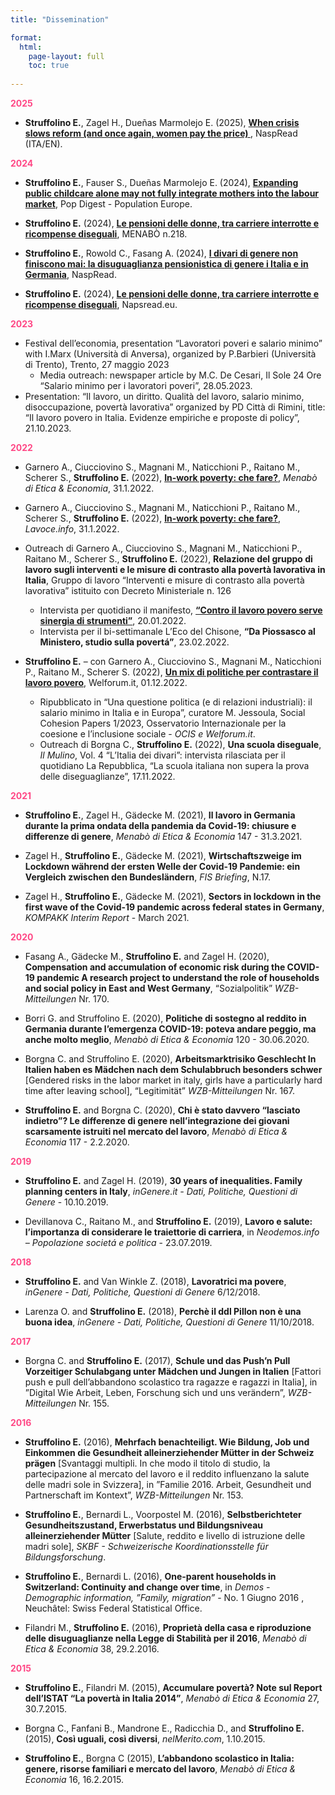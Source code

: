 ```yaml
---
title: "Dissemination"

format:
  html:
    page-layout: full
    toc: true
    
---
```



<span style="color: #FF4785;">**2025**</span>

 * **Struffolino E.**, Zagel H., Dueñas Marmolejo E. (2025), [**When crisis slows reform (and once again, women pay the price) **](https://www.naspread.eu/en/contributions-en/articles-en/when-crisis-slows-reform-and-once-again-women-pay-the-price.html), NaspRead (ITA/EN).
 
<span style="color: #FF4785;">**2024**</span>

  * **Struffolino E.**, Fauser S., Dueñas Marmolejo E. (2024), [**Expanding public childcare alone may not fully integrate mothers into the labour market**](https://population-europe.eu/research/popdigests/expanding-public-childcare-alone-may-not-fully-integrate-mothers-labour-market), Pop Digest - Population Europe.

  * **Struffolino E.** (2024), [**Le pensioni delle donne, tra carriere interrotte e ricompense diseguali**](https://naspread.eu/it/contributi-it/articoli-it/le-pensioni-delle-donne-tra-carriere-interrotte-e-ricompense-diseguali.html), MENABÒ n.218.
  
  * **Struffolino E.**, Rowold C., Fasang A. (2024), [**I divari di genere non finiscono mai: la disuguaglianza pensionistica di genere i Italia e in Germania**](https://eticaeconomia.it/i-divari-di-genere-non-finiscono-mai-la-disuguaglianza-pensionistica-di-genere-in-italia-e-in-germania/), NaspRead.


  * **Struffolino E.** (2024), [**Le pensioni delle donne, tra carriere interrotte e ricompense diseguali**](https://naspread.eu/it/contributi-it/articoli-it/le-pensioni-delle-donne-tra-carriere-interrotte-e-ricompense-diseguali.html), Napsread.eu.

<span style="color: #FF4785;">**2023**</span>

- Festival dell’economia, presentation “Lavoratori poveri e salario minimo” with I.Marx (Università di Anversa), organized by P.Barbieri (Università di Trento), Trento, 27 maggio 2023
    * Media outreach: newspaper article by M.C. De Cesari, Il Sole 24 Ore “Salario minimo per i lavoratori poveri”, 28.05.2023.
    
    
- Presentation: “Il lavoro, un diritto. Qualità del lavoro, salario minimo, disoccupazione, povertà lavorativa” organized by PD Città di Rimini, title: “Il lavoro povero in Italia. Evidenze empiriche e proposte di policy”, 21.10.2023.

<span style="color: #FF4785;">**2022**</span>

  * Garnero A., Ciucciovino S., Magnani M., Naticchioni P., Raitano M., Scherer S., **Struffolino E.** (2022), [**In-work poverty: che fare?**](https://archivio.eticaeconomia.it/in-work-poverty-che-fare/), *Menabò di Etica & Economia*, 31.1.2022.  

  * Garnero A., Ciucciovino S., Magnani M., Naticchioni P., Raitano M., Scherer S., **Struffolino E.** (2022), [**In-work poverty: che fare?**](https://www.lavoce.info/archives/92886/cinque-proposte-contro-la-poverta-lavorativa/), *Lavoce.info*, 31.1.2022.  

  * Outreach di Garnero A., Ciucciovino S., Magnani M., Naticchioni P., Raitano M., Scherer S., **Struffolino E.** (2022), **Relazione del gruppo di lavoro sugli interventi e le misure di contrasto alla povertà lavorativa in Italia**, Gruppo di lavoro “Interventi e misure di contrasto alla povertà lavorativa” istituito con Decreto Ministeriale n. 126 
    * 	Intervista per quotidiano il manifesto, [**“Contro il lavoro povero serve sinergia di strumenti”**](https://ilmanifesto.it/contro-il-lavoro-povero-serve-sinergia-di-strumenti ), 20.01.2022. 
    * 	Intervista per il bi-settimanale L’Eco del Chisone, **“Da Piossasco al Ministero, studio sulla povertá”**, 23.02.2022.

  * **Struffolino E.**  – con Garnero A., Ciucciovino S., Magnani M., Naticchioni P., Raitano M., Scherer S. (2022), [**Un mix di politiche per contrastare il lavoro povero**](https://welforum.it/un-mix-di-politiche-per-contrastare-il-lavoro-povero/ ), Welforum.it, 01.12.2022. 
    *	Ripubblicato in “Una questione politica (e di relazioni industriali): il salario minimo in Italia e in Europa", curatore M. Jessoula, Social Cohesion Papers 1/2023, Osservatorio Internazionale per la coesione e l'inclusione sociale - *OCIS e Welforum.it*.
    * Outreach di Borgna C., **Struffolino E.** (2022), **Una scuola diseguale**, *Il Mulino*, Vol. 4 “L’Italia dei divari”: intervista rilasciata per il quotidiano La Repubblica, “La scuola italiana non supera la prova delle diseguaglianze”, 17.11.2022.

<span style="color: #FF4785;">**2021**</span>

  * **Struffolino E.**, Zagel H., Gädecke M. (2021), **Il lavoro in Germania durante la prima ondata della pandemia da Covid-19: chiusure e differenze di genere**, *Menabò di Etica & Economia* 147 - 31.3.2021.

  * Zagel H., **Struffolino E.**, Gädecke M. (2021), **Wirtschaftszweige im Lockdown während der ersten Welle der Covid-19 Pandemie: ein Vergleich zwischen den Bundesländern**, *FIS Briefing*, N.17.

  * Zagel H., **Struffolino E.**, Gädecke M. (2021), **Sectors in lockdown in the first wave of the Covid-19 pandemic across federal states in Germany**, *KOMPAKK Interim Report* - March 2021.

<span style="color: #FF4785;">**2020**</span>

  * Fasang A., Gädecke M., **Struffolino E.** and Zagel H. (2020), **Compensation and accumulation of economic risk during the COVID-19 pandemic A research project to understand the role of households and social policy in East and West Germany**,  “Sozialpolitik” *WZB-Mitteilungen* Nr. 170.

  * Borri G. and Struffolino E. (2020), **Politiche di sostegno al reddito in Germania durante l’emergenza COVID-19: poteva andare peggio, ma anche molto meglio**, *Menabò di Etica & Economia* 120 - 30.06.2020.

  * Borgna C. and Struffolino E. (2020), **Arbeitsmarktrisiko Geschlecht In Italien haben es Mädchen nach dem Schulabbruch besonders schwer** [Gendered risks in the labor market in italy, girls have a particularly hard time after leaving school], “Legitimität” *WZB-Mitteilungen* Nr. 167.

  * **Struffolino E.** and Borgna C. (2020), **Chi è stato davvero “lasciato indietro”? Le differenze di genere nell’integrazione dei giovani scarsamente istruiti nel mercato del lavoro**, *Menabò di Etica & Economia* 117 - 2.2.2020.

<span style="color: #FF4785;">**2019**</span>

  * **Struffolino E.** and Zagel H. (2019), **30 years of inequalities. Family planning centers in Italy**, *inGenere.it - Dati, Politiche, Questioni di Genere* - 10.10.2019.

  * Devillanova C., Raitano M., and **Struffolino E.** (2019), **Lavoro e salute: l’importanza di considerare le traiettorie di carriera**, in *Neodemos.info – Popolazione societá e politica* - 23.07.2019.

<span style="color: #FF4785;">**2018**</span>

  * **Struffolino E.** and Van Winkle Z. (2018), **Lavoratrici ma povere**, *inGenere - Dati, Politiche, Questioni di Genere* 6/12/2018.

  * Larenza O. and **Struffolino E.** (2018), **Perchè il ddl Pillon non è una buona idea**, *inGenere - Dati, Politiche, Questioni di Genere* 11/10/2018.

<span style="color: #FF4785;">**2017**</span>

  * Borgna C. and **Struffolino E.** (2017), **Schule und das Push’n Pull Vorzeitiger Schulabgang unter Mädchen und Jungen in Italien** [Fattori push e pull dell’abbandono scolastico tra ragazze e ragazzi in Italia], in ”Digital Wie Arbeit, Leben, Forschung sich und uns verändern”, *WZB-Mitteilungen* Nr. 155.
    
<span style="color: #FF4785;">**2016**</span>

  * **Struffolino E.** (2016), **Mehrfach benachteiligt. Wie Bildung, Job und Einkommen die Gesundheit alleinerziehender Mütter in der Schweiz prägen** [Svantaggi multipli. In che modo il titolo di studio, la partecipazione al mercato del lavoro e il reddito influenzano la salute delle madri sole in Svizzera], in ”Familie 2016. Arbeit, Gesundheit und Partnerschaft im Kontext”, *WZB-Mitteilungen* Nr. 153.
    
  * **Struffolino E.**, Bernardi L., Voorpostel M. (2016), **Selbstberichteter Gesundheitszustand, Erwerbstatus und Bildungsniveau alleinerziehender Mütter** [Salute, reddito e livello di istruzione delle madri sole], *SKBF - Schweizerische Koordinationsstelle für Bildungsforschung*.

  * **Struffolino E.**, Bernardi L. (2016), **One-parent households in Switzerland: Continuity and change over time**, in *Demos - Demographic information, ”Family, migration”* - No. 1 Giugno 2016 , Neuchâtel: Swiss Federal Statistical Office.

  * Filandri M., **Struffolino E.** (2016), **Proprietà della casa e riproduzione delle disuguaglianze nella Legge di Stabilità per il 2016**, *Menabò di Etica & Economia* 38, 29.2.2016.

<span style="color: #FF4785;">**2015**</span>

  * **Struffolino E.**, Filandri M. (2015), **Accumulare povertà? Note sul Report dell’ISTAT “La povertà in Italia 2014”**, *Menabò di Etica & Economia* 27, 30.7.2015.

  * Borgna C., Fanfani B., Mandrone E., Radicchia D., and **Struffolino E.** (2015), **Così uguali, così diversi**, *nelMerito.com*, 1.10.2015.

  * **Struffolino E.**, Borgna C (2015), **L’abbandono scolastico in Italia: genere, risorse familiari e mercato del lavoro**, *Menabò di Etica & Economia* 16, 16.2.2015.


